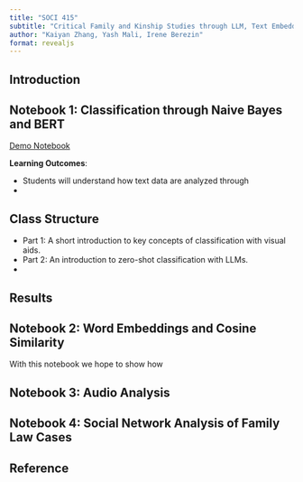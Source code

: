 ```yaml
---
title: "SOCI 415"
subtitle: "Critical Family and Kinship Studies through LLM, Text Embedding and Social Network Analysis"
author: "Kaiyan Zhang, Yash Mali, Irene Berezin"
format: revealjs
---
```

## Introduction


## Notebook 1: Classification through Naive Bayes and BERT
 
 [Demo Notebook](https://colab.research.google.com/github/NathanPalaiologos/TLEF-SOCI-415/blob/main/demo/SOCI415.ipynb)

**Learning Outcomes**:

- Students will understand how text data are analyzed through 
- 

## Class Structure

- Part 1: A short introduction to key concepts of classification with visual aids.
- Part 2: An introduction to zero-shot classification with LLMs.
- 

## Results



## Notebook 2: Word Embeddings and Cosine Similarity
With this notebook we hope to show how 

## Notebook 3: Audio Analysis


## Notebook 4: Social Network Analysis of Family Law Cases


## Reference


